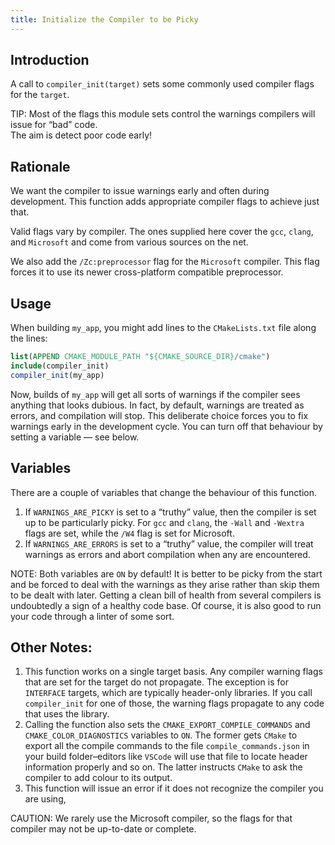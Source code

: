 ```yaml
---
title: Initialize the Compiler to be Picky
---
```


## Introduction

A call to `compiler_init(target)` sets some commonly used compiler flags for the `target`.

TIP: Most of the flags this module sets control the warnings compilers will issue for "bad" code. \
The aim is detect poor code early!

## Rationale

We want the compiler to issue warnings early and often during development.
This function adds appropriate compiler flags to achieve just that.

Valid flags vary by compiler.
The ones supplied here cover the `gcc`, `clang`, and `Microsoft` and come from various sources on the net.

We also add the `/Zc:preprocessor` flag for the `Microsoft` compiler.
This flag forces it to use its newer cross-platform compatible preprocessor.

## Usage

When building `my_app`, you might add lines to the `CMakeLists.txt` file along the lines:

```cmake
list(APPEND CMAKE_MODULE_PATH "${CMAKE_SOURCE_DIR}/cmake")
include(compiler_init)
compiler_init(my_app)
```

Now, builds of `my_app` will get all sorts of warnings if the compiler sees anything that looks dubious.
In fact, by default, warnings are treated as errors, and compilation will stop.
This deliberate choice forces you to fix warnings early in the development cycle.
You can turn off that behaviour by setting a variable --- see below.

## Variables

There are a couple of variables that change the behaviour of this function.

1. If `WARNINGS_ARE_PICKY` is set to a “truthy” value, then the compiler is set up to be particularly picky.
For `gcc` and `clang`, the `-Wall` and `-Wextra` flags are set, while the `/W4` flag is set for Microsoft.
2. If `WARNINGS_ARE_ERRORS` is set to a “truthy” value, the compiler will treat warnings as errors and abort compilation when any are encountered.

NOTE: Both variables are `ON` by default!
It is better to be picky from the start and be forced to deal with the warnings as they arise rather than skip them to be dealt with later.
Getting a clean bill of health from several compilers is undoubtedly a sign of a healthy code base.
Of course, it is also good to run your code through a linter of some sort.

## Other Notes:

1. This function works on a single target basis.
Any compiler warning flags that are set for the target do not propagate.
The exception is for `INTERFACE` targets, which are typically header-only libraries.
If you call `compiler_init` for one of those, the warning flags propagate to any code that uses the library.
2. Calling the function also sets the `CMAKE_EXPORT_COMPILE_COMMANDS` and `CMAKE_COLOR_DIAGNOSTICS` variables to `ON`.
The former gets `CMake` to export all the compile commands to the file `compile_commands.json` in your build folder--editors like `VSCode` will use that file to locate header information properly and so on.
The latter instructs `CMake` to ask the compiler to add colour to its output.
1. This function will issue an error if it does not recognize the compiler you are using,

CAUTION: We rarely use the Microsoft compiler, so the flags for that compiler may not be up-to-date or complete.
